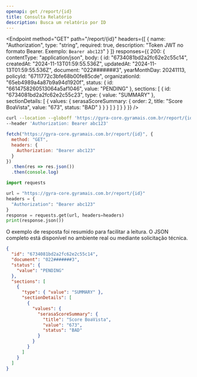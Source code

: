 ```yaml
---
openapi: get /report/{id}
title: Consulta Relatório
description: Busca um relatório por ID    
---
```


<Endpoint
  method="GET"
  path="/report/{id}"
  headers={[
    {
      name: "Authorization",
      type: "string",
      required: true,
      description: "Token JWT no formato Bearer. Exemplo: `Bearer abc123`"
    }
  ]}
  responses={{
    200: {
      contentType: "application/json",
      body: {
        id: "6734081bd2a2fc62e2c55c14",
        createdAt: "2024-11-13T01:59:55.536Z",
        updatedAt: "2024-11-13T01:59:55.536Z",
        document: "022#######3",
        yearMonthDay: 20241113,
        policyId: "6711772c3bfe68b00fe85cde",
        organizationId: "65eb4989a4a87b9a94d1920f",
        status: {
          id: "6614758260513064a5af1046",
          value: "PENDING"
        },
        sections: [
          {
            id: "6734081bd2a2fc62e2c55c23",
            type: { value: "SUMMARY" },
            sectionDetails: [
              {
                values: {
                  serasaScoreSummary: {
                    order: 2,
                    title: "Score BoaVista",
                    value: "673",
                    status: "BAD"
                  }
                }
              }
            ]
          }
        ]
      }
    }
  }}
/>

<RequestExample>

```bash cURL
curl --location --globoff 'https://gyra-core.gyramais.com.br/report/{id}' \
--header 'Authorization: Bearer abc123'
```

```javascript JavaScript
fetch("https://gyra-core.gyramais.com.br/report/{id}", {
  method: "GET",
  headers: {
    Authorization: "Bearer abc123"
  }
})
  .then(res => res.json())
  .then(console.log)
```

```python Python
import requests

url = "https://gyra-core.gyramais.com.br/report/{id}"
headers = {
  "Authorization": "Bearer abc123"
}
response = requests.get(url, headers=headers)
print(response.json())
```

</RequestExample>
<Tip>
O exemplo de resposta foi resumido para facilitar a leitura. O JSON completo está disponível no ambiente real ou mediante solicitação técnica.
</Tip>
<ResponseExample>

```json 200 OK
{
  "id": "6734081bd2a2fc62e2c55c14",
  "document": "022#######3",
  "status": {
    "value": "PENDING"
  },
  "sections": [
    {
      "type": { "value": "SUMMARY" },
      "sectionDetails": [
        {
          "values": {
            "serasaScoreSummary": {
              "title": "Score BoaVista",
              "value": "673",
              "status": "BAD"
            }
          }
        }
      ]
    }
  ]
}
```

</ResponseExample>
